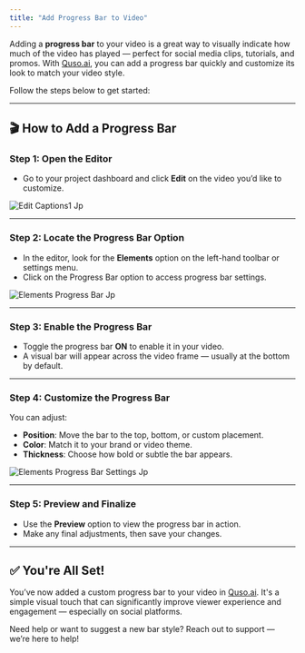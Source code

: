 ```yaml
---
title: "Add Progress Bar to Video"
---
```


Adding a **progress bar** to your video is a great way to visually indicate how much of the video has played — perfect for social media clips, tutorials, and promos. With [Quso.ai](http://Quso.ai), you can add a progress bar quickly and customize its look to match your video style.

Follow the steps below to get started:

---

## 🎬 How to Add a Progress Bar

### **Step 1: Open the Editor**

- Go to your project dashboard and click **Edit** on the video you’d like to customize.

![Edit Captions1 Jp](/images/edit-captions1.jpg)

---

### **Step 2: Locate the Progress Bar Option**

- In the editor, look for the **Elements** option on the left-hand toolbar or settings menu.
- Click on the Progress Bar option to access progress bar settings.

![Elements Progress Bar Jp](/images/elements-progress-bar.jpg)

---

### **Step 3: Enable the Progress Bar**

- Toggle the progress bar **ON** to enable it in your video.
- A visual bar will appear across the video frame — usually at the bottom by default.

---

### **Step 4: Customize the Progress Bar**

You can adjust:

- **Position**: Move the bar to the top, bottom, or custom placement.
- **Color**: Match it to your brand or video theme.
- **Thickness**: Choose how bold or subtle the bar appears.

![Elements Progress Bar Settings Jp](/images/elements-progress-bar-settings.jpg)

---

### **Step 5: Preview and Finalize**

- Use the **Preview** option to view the progress bar in action.
- Make any final adjustments, then save your changes.

---

## ✅ You're All Set\!

You’ve now added a custom progress bar to your video in [Quso.ai](http://Quso.ai). It's a simple visual touch that can significantly improve viewer experience and engagement — especially on social platforms.

Need help or want to suggest a new bar style? Reach out to support — we’re here to help\!